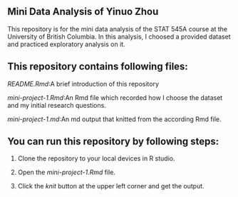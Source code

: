 
## Mini Data Analysis of Yinuo Zhou

This repository is for the mini data analysis of the STAT 545A course at the University of British Columbia. In this analysis, I choosed a provided dataset and practiced exploratory analysis on it.

## This repository contains following files:

*README.Rmd*:A brief introduction of this repository

*mini-project-1.Rmd*:An Rmd file which recorded how I choose the dataset and my initial research questions.

*mini-project-1.md*:An md output that knitted from the according Rmd file.

## You can run this repository by following steps:

1.  Clone the repository to your local devices in R studio.

2.  Open the *mini-project-1.Rmd* file.

3.  Click the *knit* button at the upper left corner and get the output.
